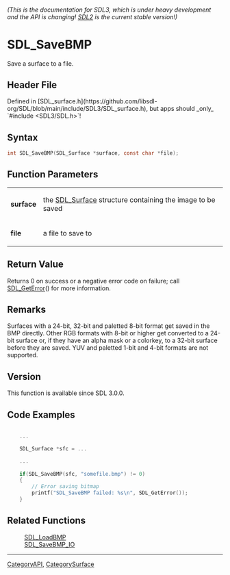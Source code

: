 ====== (This is the documentation for SDL3, which is under heavy development and the API is changing! [https://wiki.libsdl.org/SDL2/ SDL2] is the current stable version!) ======
= SDL_SaveBMP =

Save a surface to a file.

== Header File ==

Defined in [SDL_surface.h](https://github.com/libsdl-org/SDL/blob/main/include/SDL3/SDL_surface.h), but apps should _only_ `#include <SDL3/SDL.h>`!

== Syntax ==

<syntaxhighlight lang='c'>
int SDL_SaveBMP(SDL_Surface *surface, const char *file);
</syntaxhighlight>

== Function Parameters ==

{|
|'''surface'''
|the [[SDL_Surface]] structure containing the image to be saved
|-
|'''file'''
|a file to save to
|}

== Return Value ==

Returns 0 on success or a negative error code on failure; call
[[SDL_GetError]]() for more information.

== Remarks ==

Surfaces with a 24-bit, 32-bit and paletted 8-bit format get saved in the
BMP directly. Other RGB formats with 8-bit or higher get converted to a
24-bit surface or, if they have an alpha mask or a colorkey, to a 32-bit
surface before they are saved. YUV and paletted 1-bit and 4-bit formats are
not supported.

== Version ==

This function is available since SDL 3.0.0.

== Code Examples ==

<syntaxhighlight lang='c++'>

    ...

    SDL_Surface *sfc = ...

    ...
  
    if(SDL_SaveBMP(sfc, "somefile.bmp") != 0)
    {
        // Error saving bitmap
        printf("SDL_SaveBMP failed: %s\n", SDL_GetError());
    }
</syntaxhighlight>

== Related Functions ==

:[[SDL_LoadBMP]]
:[[SDL_SaveBMP_IO]]

----
[[CategoryAPI]], [[CategorySurface]]


